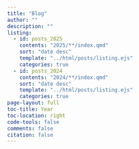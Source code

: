 ```yaml
---
title: "Blog"
author: ""
description: ""
listing:
  - id: posts_2025
    contents: "2025/**/index.qmd"
    sort: "date desc"
    template: "../html/posts/listing.ejs"
    categories: true
  - id: posts_2024
    contents: "2024/**/index.qmd"
    sort: "date desc"
    template: "../html/posts/listing.ejs"
    categories: true
page-layout: full
toc-title: Year
toc-location: right
code-tools: false
comments: false
citation: false
---
```

